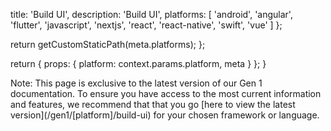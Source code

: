 
  title: 'Build UI',
  description: 'Build UI',
  platforms: [
    'android',
    'angular',
    'flutter',
    'javascript',
    'nextjs',
    'react',
    'react-native',
    'swift',
    'vue'
  ]
};

  return getCustomStaticPath(meta.platforms);
};

  return {
    props: {
      platform: context.params.platform,
      meta
    }
  };
}

<Callout>
Note: This page is exclusive to the latest version of our Gen 1 documentation. To ensure you have access to the most current information and features, we recommend that that you go [here to view the latest version](/gen1/[platform]/build-ui) for your chosen framework or language.
</Callout>


